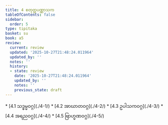 ```yaml
---
title: 4 စတုတ္ထပဏ္ဏာသက
tableOfContents: false
sidebar:
  order: 5
type: tipitaka
basket: su
book: a5
review:
  current: review
  updated: '2025-10-27T21:48:24.011964'
  updated_by: ''
  notes: ''
  history:
  - state: review
    date: '2025-10-27T21:48:24.011964'
    updated_by: ''
    notes: ''
    previous_state: draft
---
```



<ReviewStatus review={frontmatter.review} showDetails={true} />

<HypothesisAnnotation frontmatter={frontmatter} />

<DynamicBreadcrumb />



<TableOfContents book="a5" section="4">
* [4.1 သဒ္ဓမ္မဝဂ္ဂ](./4-1/)
* [4.2 အာဃာတဝဂ္ဂ](./4-2/)
* [4.3 ဥပါသကဝဂ္ဂ](./4-3/)
* [4.4 အရညဝဂ္ဂ](./4-4/)
* [4.5 ဗြာဟ္မဏဝဂ္ဂ](./4-5/)
</TableOfContents>